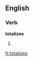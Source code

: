 ==English==

===Verb===
'''totalizes'''

# {{third-person singular of|totalize}}
{{count page|[[Wiktionary:Page count]]}}

[[fr:totalizes]]